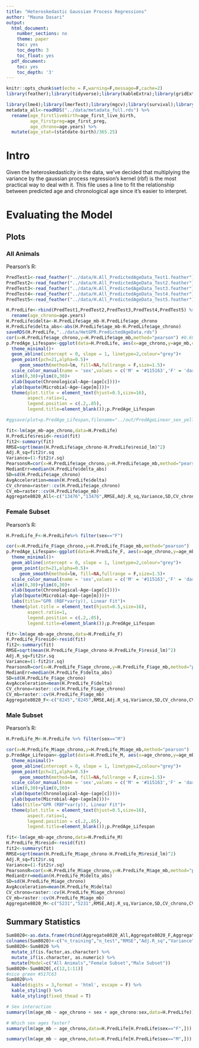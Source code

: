 ```yaml
---
title: "Heteroskedastic Gaussian Process Regressions"
author: "Mauna Dasari"
output:
  html_document:
    number_sections: no
    theme: paper
    toc: yes
    toc_depth: 3
    toc_float: yes
  pdf_document:
    toc: yes
    toc_depth: '3'
---
```


```r
knitr::opts_chunk$set(echo = F,warning=F,message=F,cache=2)
library(feather);library(tidyverse);library(kableExtra);library(gridExtra);

library(lme4);library(lmerTest);library(mgcv);library(survival);library(survminer);
metadata_all<-readRDS("../data/metadata_full.rds") %>% 
  rename(age_firstlivebirth=age_first_live_birth,
         age_firstpreg=age_first_preg,
         age_chrono=age.years) %>% 
  mutate(age_stat=(statdate-birth)/365.25)
```

# Intro

Given the heteroskedasticity in the data, we've decided that multiplying the variance by the gaussian process regression's kernel (rbf) is the most practical way to deal with it. This file uses a line to fit the relationship between predicted age and chronological age since it's easier to interpret. 


# Evaluating the Model {.tabset .tabset-pills}
## Plots {.tabset}
### All Animals
Pearson's R: 
```r
PredTest1<-read_feather("../data/H.All_PredictedAgeData_Test1.feather") #corr age.years and mb = 0.6913309
PredTest2<-read_feather("../data/H.All_PredictedAgeData_Test2.feather") #corr age.years and mb = 0.7007465
PredTest3<-read_feather("../data/H.All_PredictedAgeData_Test3.feather") #corr age.years and mb = 0.7024963
PredTest4<-read_feather("../data/H.All_PredictedAgeData_Test4.feather") #corr age.years and mb = 0.7029281
PredTest5<-read_feather("../data/H.All_PredictedAgeData_Test5.feather") #corr age.years and mb = 0.6939718

H.PredLife<-rbind(PredTest1,PredTest2,PredTest3,PredTest4,PredTest5) %>% 
  rename(age_chrono=age.years)
H.PredLife$delta<-H.PredLife$age_mb-H.PredLife$age_chrono
H.PredLife$delta_abs<-abs(H.PredLife$age_mb-H.PredLife$age_chrono)
saveRDS(H.PredLife,"../data/HetGPR.PredictedAgeData.rds")
cor(x=H.PredLife$age_chrono,y=H.PredLife$age_mb,method="pearson") #0.6983195
p.PredAge_Lifespan<-ggplot(data=H.PredLife, aes(x=age_chrono,y=age_mb,color=sex))+
  theme_minimal()+
  geom_abline(intercept = 0, slope = 1, linetype=2,colour="grey")+
  geom_point(pch=21,alpha=0.5)+
     geom_smooth(method=lm, fill=NA,fullrange = F,size=1.5)+
  scale_color_manual(name = 'sex',values = c('M' = '#115163','F' = 'darkgoldenrod3'),labels = c('female', 'male'))+
  xlim(0,30)+ylim(0,30)+
  xlab(bquote(Chronological~Age~(age[c])))+
  ylab(bquote(Microbial~Age~(age[m])))+
  theme(plot.title = element_text(hjust=0.5,size=16),
        aspect.ratio=1,
        legend.position = c(.2,.85), 
        legend.title=element_blank());p.PredAge_Lifespan

#ggsave(plot=p.PredAge_Lifespan,filename="../out/PredAgeLinear_sex_yellowblue.tiff",dpi=200)

fit<-lm(age_mb~age_chrono,data=H.PredLife)
H.PredLife$resid<-resid(fit)
fit2<-summary(fit)
RMSE=sqrt(mean(H.PredLife$age_chrono-H.PredLife$resid_lm)^2)
Adj.R_sq=fit2$r.sq
Variance=(1-fit2$r.sq)
PearsonsR=cor(x=H.PredLife$age_chrono,y=H.PredLife$age_mb,method="pearson")
MedianErr=median(H.PredLife$delta_abs)
SD=sd(H.PredLife$age_chrono)
AvgAcceleration=mean(H.PredLife$delta)
CV_chrono=raster::cv(H.PredLife$age_chrono)
CV_mb=raster::cv(H.PredLife$age_mb)
Aggregate8020_All<-c("13476","13476",RMSE,Adj.R_sq,Variance,SD,CV_chrono,CV_mb,PearsonsR,MedianErr,AvgAcceleration)
```

### Female Subset
Pearson's R: 
```r
H.PredLife_F<-H.PredLife%>% filter(sex=="F")

cor(x=H.PredLife_F$age_chrono,y=H.PredLife_F$age_mb,method="pearson")
p.PredAge_Lifespan<-ggplot(data=H.PredLife_F, aes(x=age_chrono,y=age_mb,color=sex))+
  theme_minimal()+
  geom_abline(intercept = 0, slope = 1, linetype=2,colour="grey")+
  geom_point(pch=21,alpha=0.5)+
     geom_smooth(method=lm, fill=NA,fullrange = F,size=1.5)+
  scale_color_manual(name = 'sex',values = c('M' = '#115163','F' = 'darkgoldenrod3'),labels = c('female', 'male'))+
  xlim(0,30)+ylim(0,30)+
  xlab(bquote(Chronological~Age~(age[c])))+
  ylab(bquote(Microbial~Age~(age[m])))+
  labs(title="GPR (RBF*var(y)), Linear Fit")+
  theme(plot.title = element_text(hjust=0.5,size=16),
        aspect.ratio=1,
        legend.position = c(.2,.85), 
        legend.title=element_blank());p.PredAge_Lifespan

fit<-lm(age_mb~age_chrono,data=H.PredLife_F)
H.PredLife_F$resid<-resid(fit)
fit2<-summary(fit)
RMSE=sqrt(mean(H.PredLife_F$age_chrono-H.PredLife_F$resid_lm)^2)
Adj.R_sq=fit2$r.sq
Variance=(1-fit2$r.sq)
PearsonsR=cor(x=H.PredLife_F$age_chrono,y=H.PredLife_F$age_mb,method="pearson")
MedianErr=median(H.PredLife_F$delta_abs)
SD=sd(H.PredLife_F$age_chrono)
AvgAcceleration=mean(H.PredLife_F$delta)
CV_chrono=raster::cv(H.PredLife_F$age_chrono)
CV_mb=raster::cv(H.PredLife_F$age_mb)
Aggregate8020_F<-c("8245","8245",RMSE,Adj.R_sq,Variance,SD,CV_chrono,CV_mb,PearsonsR,MedianErr,AvgAcceleration)
```

### Male Subset
Pearson's R: 
```r
H.PredLife_M<-H.PredLife %>% filter(sex=="M")

cor(x=H.PredLife_M$age_chrono,y=H.PredLife_M$age_mb,method="pearson")
p.PredAge_Lifespan<-ggplot(data=H.PredLife_M, aes(x=age_chrono,y=age_mb,color=sex))+
  theme_minimal()+
  geom_abline(intercept = 0, slope = 1, linetype=2,colour="grey")+
  geom_point(pch=21,alpha=0.5)+
     geom_smooth(method=lm, fill=NA,fullrange = F,size=1.5)+
  scale_color_manual(name = 'sex',values = c('M' = '#115163','F' = 'darkgoldenrod3'),labels = c('male', 'female'))+
  xlim(0,30)+ylim(0,30)+
  xlab(bquote(Chronological~Age~(age[c])))+
  ylab(bquote(Microbial~Age~(age[m])))+
  labs(title="GPR (RBF*var(y)), Linear Fit")+
  theme(plot.title = element_text(hjust=0.5,size=16),
        aspect.ratio=1,
        legend.position = c(.2,.85), 
        legend.title=element_blank());p.PredAge_Lifespan

fit<-lm(age_mb~age_chrono,data=H.PredLife_M)
H.PredLife_M$resid<-resid(fit)
fit2<-summary(fit)
RMSE=sqrt(mean(H.PredLife_M$age_chrono-H.PredLife_M$resid_lm)^2)
Adj.R_sq=fit2$r.sq
Variance=(1-fit2$r.sq)
PearsonsR=cor(x=H.PredLife_M$age_chrono,y=H.PredLife_M$age_mb,method="pearson")
MedianErr=median(H.PredLife_M$delta_abs)
SD=sd(H.PredLife_M$age_chrono)
AvgAcceleration=mean(H.PredLife_M$delta)
CV_chrono=raster::cv(H.PredLife_M$age_chrono)
CV_mb=raster::cv(H.PredLife_M$age_mb)
Aggregate8020_M<-c("5231","5231",RMSE,Adj.R_sq,Variance,SD,CV_chrono,CV_mb,PearsonsR,MedianErr,AvgAcceleration)
```

## Summary Statistics
```r
Sum8020<-as.data.frame(rbind(Aggregate8020_All,Aggregate8020_F,Aggregate8020_M))
colnames(Sum8020)<-c("n_training","n_test","RMSE","Adj.R_sq","Variance","SD","CV_chrono","CV_mb","PearsonsR","MedianErr","AvgAcceleration")
Sum8020<-Sum8020 %>% 
  mutate_if(is.factor,as.character) %>% 
  mutate_if(is.character, as.numeric) %>% 
  mutate(Model=c("All Animals","Female Subset","Male Subset"))
Sum8020<-Sum8020[,c(12,1:11)]
#nice green #517C63
Sum8020%>% 
  kable(digits = 3,format = 'html', escape = F) %>%
  kable_styling() %>% 
  kable_styling(fixed_thead = T) 

# Sex interaction 
summary(lm(age_mb ~ age_chrono + sex + age_chrono:sex,data=H.PredLife))

# Which sex ages faster? 
summary(lm(age_mb ~ age_chrono,data=H.PredLife[H.PredLife$sex=="F",]))

summary(lm(age_mb ~ age_chrono,data=H.PredLife[H.PredLife$sex=="M",]))
```

